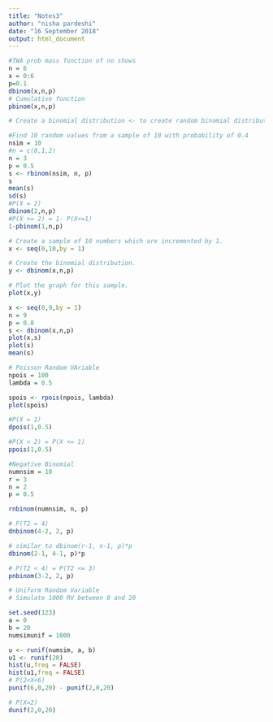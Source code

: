 ---
title: "Notes3"
author: "nisha pardeshi"
date: "16 September 2018"
output: html_document
---
```{r}
#TWA prob mass function of no shows
n = 6
x = 0:6
p=0.1
dbinom(x,n,p)
# Cumulative function
pbinom(x,n,p)

```

```{r}
# Create a binomial distribution <- to create random binomial distribution

#Find 10 random values from a sample of 10 with probability of 0.4
nsim = 10
#n = c(0,1,2)
n = 3
p = 0.5
s <- rbinom(nsim, n, p)
s
mean(s)
sd(s)
#P(X = 2)
dbinom(2,n,p)
#P(X >= 2) = 1- P(X<=1)
1-pbinom(1,n,p)

```

```{r}
# Create a sample of 10 numbers which are incremented by 1.
x <- seq(0,10,by = 1)

# Create the binomial distribution.
y <- dbinom(x,n,p)

# Plot the graph for this sample.
plot(x,y)

```
```{r}
x <- seq(0,9,by = 1)
n = 9
p = 0.8
s <- dbinom(x,n,p)
plot(x,s)
plot(s)
mean(s)
```
```{r}
# Poisson Random VAriable
npois = 100
lambda = 0.5

spois <- rpois(npois, lambda)
plot(spois)

#P(X = 1)
dpois(1,0.5)

#P(X < 2) = P(X <= 1)
ppois(1,0.5)
```

```{r}
#Negative Binomial
numnsim = 10
r = 3
n = 2
p = 0.5

rnbinom(numnsim, n, p)

# P(T2 = 4)
dnbinom(4-2, 2, p)

# similar to dbinom(r-1, n-1, p)*p
dbinom(2-1, 4-1, p)*p

# P(T2 < 4) = P(T2 <= 3)
pnbinom(3-2, 2, p)


```

```{r}
# Uniform Random Variable
# Simulate 1000 RV between 0 and 20

set.seed(123)
a = 0 
b = 20
numsimunif = 1000

u <- runif(numsim, a, b)
u1 <- runif(20)
hist(u,freq = FALSE)
hist(u1,freq = FALSE)
# P(2<X<6)
punif(6,0,20) - punif(2,0,20)

# P(X=2)
dunif(2,0,20)

```

